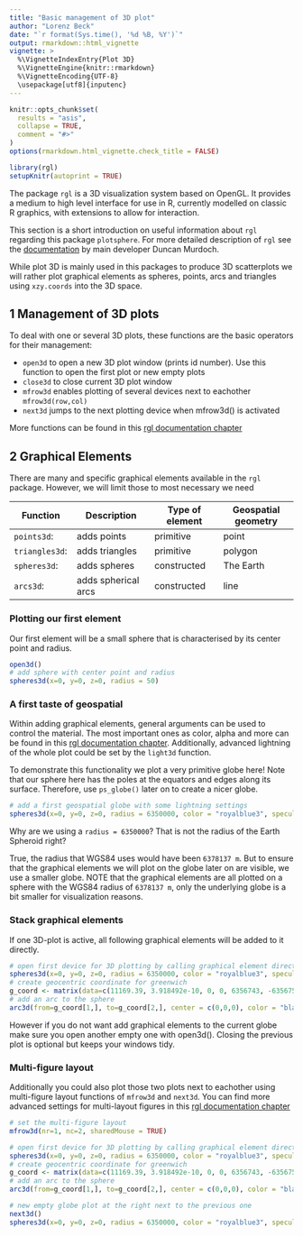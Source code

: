 ```yaml
---
title: "Basic management of 3D plot"
author: "Lorenz Beck"
date: "`r format(Sys.time(), '%d %B, %Y')`"
output: rmarkdown::html_vignette
vignette: >
  %\VignetteIndexEntry{Plot 3D}
  %\VignetteEngine{knitr::rmarkdown}
  %\VignetteEncoding{UTF-8}
  \usepackage[utf8]{inputenc}
---
```


```r
knitr::opts_chunk$set(
  results = "asis",
  collapse = TRUE,
  comment = "#>"
)
options(rmarkdown.html_vignette.check_title = FALSE)
```

```r
library(rgl)
setupKnitr(autoprint = TRUE)
```

The package `rgl` is a 3D visualization system based on OpenGL. It provides a medium to high level interface for use in R, currently modelled on classic R graphics, with extensions to allow for interaction.

This section is a short introduction on useful information about `rgl` regarding this package `plotsphere`. For more detailed description of `rgl` see the [documentation](https://dmurdoch.github.io/rgl/dev/) by main developer Duncan Murdoch.

While plot 3D is mainly used in this packages to produce 3D scatterplots we will rather plot graphical elements as spheres, points, arcs and triangles using `xzy.coords` into the 3D space.

## 1 Management of 3D plots

To deal with one or several 3D plots, these functions are the basic operators for their management:

* `open3d` to open a new 3D plot window (prints id number). Use this function to open the first plot or new empty plots
* `close3d` to close current 3D plot window
* `mfrow3d` enables plotting of several devices next to eachother `mfrow3d(row,col)`
* `next3d` jumps to the next plotting device when mfrow3d() is activated

More functions can be found in this [rgl documentation chapter](https://dmurdoch.github.io/rgl/dev/articles/rgl.html#working-with-the-scene-1)

## 2 Graphical Elements

There are many and specific graphical elements available in the `rgl` package. However, we will limit those to most necessary we need

Function        | Description         | Type of element  | Geospatial geometry
----------------| --------------------|------------------|-------------------
`points3d`:     | adds points         | primitive        | point
`triangles3d`:  | adds triangles      | primitive        | polygon
`spheres3d`:    | adds spheres        | constructed      | The Earth
`arcs3d`:       | adds spherical arcs | constructed      | line


### Plotting our first element

Our first element will be a small sphere that is characterised by its center point and radius. 

```r
open3d()
# add sphere with center point and radius
spheres3d(x=0, y=0, z=0, radius = 50)
```

### A first taste of geospatial

Within adding graphical elements, general arguments can be used to control the material. The most important ones as color, alpha and more can be found in this [rgl documentation chapter](https://dmurdoch.github.io/rgl/dev/articles/rgl.html#materials-1).
Additionally, advanced lightning of the whole plot could be set by the `light3d` function.

To demonstrate this functionality we plot a very primitive globe here! Note that our sphere here has the poles at the equators and edges along its surface. Therefore, use `ps_globe()` later on to create a nicer globe.

```r
# add a first geospatial globe with some lightning settings
spheres3d(x=0, y=0, z=0, radius = 6350000, color = "royalblue3", specular = "royalblue3", shininess = 25, alpha = 0.7)
```

Why are we using a `radius = 6350000`? That is not the radius of the Earth Spheroid right?

True, the radius that WGS84 uses would have been `6378137 m`. But to ensure that the graphical elements we will plot on the globe later on are visible, we use a smaller globe.
NOTE that the graphical elements are all plotted on a sphere with the WGS84 radius of `6378137 m`, only the underlying globe is a bit smaller for visualization reasons.

### Stack graphical elements

If one 3D-plot is active, all following graphical elements will be added to it directly. 

```r
# open first device for 3D plotting by calling graphical element directly
spheres3d(x=0, y=0, z=0, radius = 6350000, color = "royalblue3", specular = "royalblue3", shininess = 25, alpha = 0.7)
# create geocentric coordinate for greenwich
g_coord <- matrix(data=c(11169.39, 3.918492e-10, 0, 0, 6356743, -6356752), nrow=2, ncol=3)
# add an arc to the sphere
arc3d(from=g_coord[1,], to=g_coord[2,], center = c(0,0,0), color = "black")
```

However if you do not want add graphical elements to the current globe make sure you open another empty one with open3d(). Closing the previous plot is optional but keeps your windows tidy.

### Multi-figure layout

Additionally you could also plot those two plots next to eachother using multi-figure layout functions of `mfrow3d` and `next3d`.
You can find more advanced settings for multi-layout figures in this [rgl documentation chapter](https://dmurdoch.github.io/rgl/dev/articles/rgl.html#multi-figure-layouts-1)

```r
# set the multi-figure layout
mfrow3d(nr=1, nc=2, sharedMouse = TRUE)

# open first device for 3D plotting by calling graphical element directly
spheres3d(x=0, y=0, z=0, radius = 6350000, color = "royalblue3", specular = "royalblue3", shininess = 25, alpha = 0.7)
# create geocentric coordinate for greenwich
g_coord <- matrix(data=c(11169.39, 3.918492e-10, 0, 0, 6356743, -6356752), nrow=2, ncol=3)
# add an arc to the sphere
arc3d(from=g_coord[1,], to=g_coord[2,], center = c(0,0,0), color = "black")

# new empty globe plot at the right next to the previous one
next3d()
spheres3d(x=0, y=0, z=0, radius = 6350000, color = "royalblue3", specular = "royalblue3", shininess = 25, alpha = 0.7)
```
